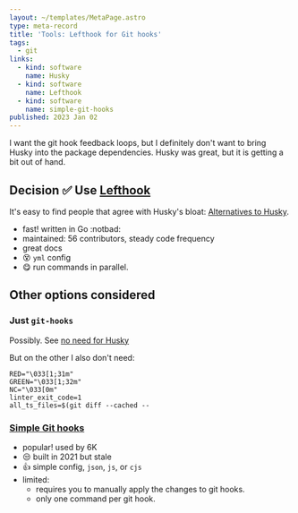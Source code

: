 ```yaml
---
layout: ~/templates/MetaPage.astro
type: meta-record
title: 'Tools: Lefthook for Git hooks'
tags:
  - git
links:
  - kind: software
    name: Husky
  - kind: software
    name: Lefthook
  - kind: software
    name: simple-git-hooks
published: 2023 Jan 02
---
```


<Abstract>

I want the git hook feedback loops, but I definitely don't want to bring Husky into the package dependencies. Husky was great, but it is getting a bit out of hand.

</Abstract>

## Decision :white_check_mark: Use [Lefthook](https://github.com/evilmartians/lefthook)

It's easy to find people that agree with Husky's bloat: [Alternatives to Husky](https://www.reddit.com/r/node/comments/mgaa3a/alternative_to_husky/).

- fast! written in Go :notbad:
- maintained: 56 contributors, steady code frequency
- great docs
- :dizzy_face: `yml` config
- :yum: run commands in parallel.

## Other options considered

### Just `git-hooks`

Possibly. See [no need for Husky](https://dev.to/krzysztofkaczy9/do-you-really-need-husky-247b)

But on the other I also don't need:

```
RED="\033[1;31m"
GREEN="\033[1;32m"
NC="\033[0m"
linter_exit_code=1
all_ts_files=$(git diff --cached --
```

### [Simple Git hooks](https://github.com/toplenboren/simple-git-hooks)

- popular! used by 6K
- :unamused: built in 2021 but stale
- :thumbsup: simple config, `json`, `js`, or `cjs`
- limited:
  - requires you to manually apply the changes to git hooks.
  - only one command per git hook.
